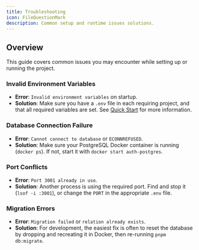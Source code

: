 ```yaml
---
title: Troubleshooting
icon: FileQuestionMark
description: Common setup and runtime issues solutions.
---
```


## Overview

This guide covers common issues you may encounter while setting up or running the project.

### Invalid Environment Variables

*   **Error**: `Invalid environment variables` on startup.
*   **Solution**: Make sure you have a `.env` file in each requiring project, and that all required 
variables are set.
See [Quick Start](/docs/installation) for more information.

### Database Connection Failure

*   **Error**: `Cannot connect to database` or `ECONNREFUSED`.
*   **Solution**: Make sure your PostgreSQL Docker container is running (`docker ps`). If not, start it 
with `docker start auth-postgres`.

### Port Conflicts

*   **Error**: `Port 3001 already in use`.
*   **Solution**: Another process is using the required port. Find and stop it (`lsof -i :3001`), or 
change the `PORT` in the appropriate `.env` file.

### Migration Errors

*   **Error**: `Migration failed` or `relation already exists`.
*   **Solution**: For development, the easiest fix is often to reset the database by dropping and 
recreating it in Docker, then re-running `pnpm db:migrate`.
